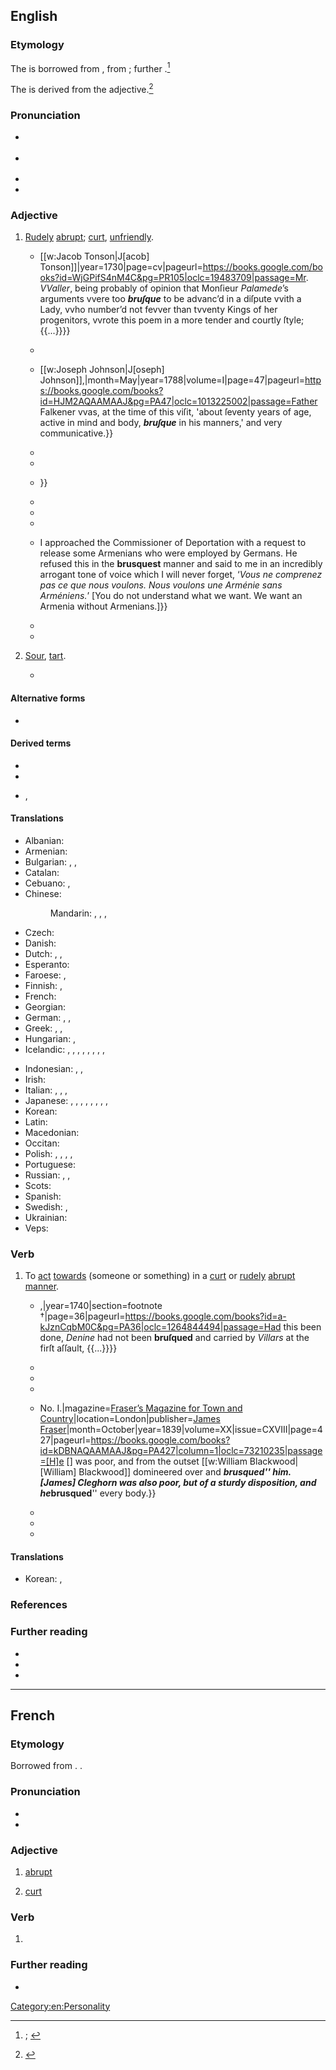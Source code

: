 {{also|Brusque|brusqué}}
==English==
{{was wotd|2022|October|8}}

===Etymology===
The {{glossary|adjective}} is borrowed from {{bor|en|fr|brusque}}, from {{der|en|it|brusco|t=abrupt, sudden, brusque; brisk; eager; sour, tart; unripe; grim-looking}}; further {{unknown|en|etymology unknown}}.<ref>{{R:OED Online|pos=adj|id=23986|date=December 2021|nodot=1}}; {{R:Lexico|pos=adj}}</ref>

The {{glossary|verb}} is derived from the adjective.<ref>{{R:OED Online|pos=v|id=23987|date=September 2018}}</ref>

===Pronunciation===
* {{a|RP}} {{IPA|en|/bɹʊsk/|/bɹuːsk/|/bɹʌsk/}}
* {{a|GA}} {{IPA|en|/bɹʌsk/}}
* {{audio|en|En-us-brusque.ogg|Audio (GA)}}
* {{rhymes|en|ʌsk|s=1}}

===Adjective===
{{en-adj|er|more}}

# [[rudely|Rudely]] [[abrupt#Adjective|abrupt]]; [[curt#Adjective|curt]], [[unfriendly]].
#: {{synonyms|en|offhand|short}}
#* {{quote-book|en|author=[Elijah] Fenton|authorlink=Elijah Fenton|chapter=Observations on Some of Mr. Waller’s Poems. [To Zelinda.]|mainauthor={{w|Edmund Waller}}|editor=[Elijah] Fenton|title=The Works of Edmund Waller, Esq; in Verse and Prose|location=London|publisher={{...|Printed for}} [[w:Jacob Tonson|J[acob] Tonson]]{{nb...|in the Strand.}}|year=1730|page=cv|pageurl=https://books.google.com/books?id=WjGPifS4nM4C&pg=PR105|oclc=19483709|passage=Mr. ''VValler'', being probably of opinion that Monſieur ''Palamede''’s arguments vvere too '''''bruſque''''' to be advanc’d in a diſpute vvith a Lady, vvho number’d not fevver than tvventy Kings of her progenitors, vvrote this poem in a more tender and courtly ſtyle; {{...}}}}
#* {{quote-journal|en|title=Thorpe Leigh; or, The Heir and the Owner|magazine=Riddell’s Review and Epitomist: A Literary Miscellany, and Record of Progress|location=London|publisher=J. H. Riddell,{{nb...|5, Sherborne Lane.}}|year=1761|volume_plain=part I|issue=III (New Series)|section=chapter XX|page=33|pageurl=https://books.google.com/books?id=GVUEAAAAQAAJ&pg=PA33|column=2|oclc=|passage=[A]ll the answer Miss Jarron got was a '''''brusque''''' refusal, followed by Mr. Camperton's retreat from the piano.}}
#* {{quote-journal|en|title=Art. VI. ''Of the Patagonians, Formed from the Relation of Father Falkener, a Jesuit, who had Resided among Them Thirty-eight Years, and from the Different Voyagers who had Met with this Tall Race.'' Printed by the Friendship of [[w:George Allan (antiquary)|George Allan]], Esq; at His Private Press at Darlington, 1788, 4to. 15 Pages. [book review]|editor=&#91;{{w|Thomas Christie}}&#93;|journal=[[w:Analytical Review|The Analytical Review, or History of Literature, Domestic and Foreign.{{nb...|On an Enlarged Plan. Containing Scientific Abstracts of Important and Interesting Works Published in English; a General Account of Such as are of Less Consequence, with Short Characters; Notices, or Reviews of Valuable Foreign Books; Criticisms on New Pieces of Music and Works of Art; and the Literary Intelligence of Europe, &c.}}]]|location=London|publisher={{...|Printed for}} [[w:Joseph Johnson|J[oseph] Johnson]],{{nb...|No. 72, St. Paul’s Church-yard.}}|month=May|year=1788|volume=I|page=47|pageurl=https://books.google.com/books?id=HJM2AQAAMAAJ&pg=PA47|oclc=1013225002|passage=Father Falkener vvas, at the time of this viſit, 'about ſeventy years of age, active in mind and body, '''''bruſque''''' in his manners,' and very communicative.}}
#* {{RQ:Disraeli Vivian Grey|volume=I|chapter=Toadeys|pages=244–245|pageref=244|passage="Cynthia Courtown seems as lively as ever," said Miss Gusset. / "Yes, lively enough, but I wish her manner was less '''''brusque'''''." / "'''''Brusque''''' indeed! you may well say to: she nearly pushed me down in the hall; and when I looked as if I thought she might have given me a little more room, she tossed her head and said, "Beg pardon, never saw you!"}}
#* {{RQ:Trollope Doctor Thorne|volume=I|chapter=Dr. Thorne|page=57|passage=He was '''brusque''', authoritative, given to contradiction, rough though never dirty in his personal belongings, and inclined to indulge in a sort of quiet raillery which sometimes was not thoroughly understood.}}
#* {{RQ:Disraeli Lothair|volume=II|chapter=XV|pages=161–162|pageref=161|passage=Whether it were the absence of Theodora or some other cause, he was '''brusk''', ungracious, scowling, and silent, only nodding to the Bishop who benignly saluted him, {{...}}}}
#* {{RQ:Heller Catch-22|chapter=Major —— De Coverley|page=137|passage=He greeted Milo jovially each time they met and, in an excess of contrite generosity, impulsively recommended Major Major for promotion.  The recommendation was rejected at once at Twenty-seventh Air Force Headquarters by ex-P.F.C. Wintergreen, who scribbled a '''brusque''', unsigned reminder that the Army had only one Major Major Major Major and did not intend to lose him by promotion just to please Colonel Cathcart.}}
#* {{quote-journal|en|title=Publishers’ Association of New York City, et al. ''and'' New York Mailers Union No. 6 International Typographical Union, AFL-CIO ''and'' Newspaper and Mail Deliverers Union|series=Cases No. 2-CA-7863 and 2-CA-7884|journal=Decisions and Orders of the National Labor Relations Board|location=Washington, D.C.|publisher=[[w:United States Government Publishing Office|Government Printing Office]] [for the] {{w|National Labor Relations Board}}|date=19 November 1962|year_published=1963|volume=139|page=1122|pageurl=https://books.google.com/books?id=G_5ZAAAAYAAJ&pg=PA1122|issn=0083-2227|oclc=1768562|passage=Where there are reasonably adequate peaceful alternatives, the use of disruptive self-help by either side of a labor dispute in so important an enterprise contributes neither to the public convenience nor to the long-term interest of the participants. For if they are unable to resolve their differences by their own restraints and inventions, other and more impatient forces may provide '''brusquer''' machinery.}}
#* {{quote-web|en|title=No soup for you? Not so fast|work={{w|NBC News}}|archiveurl=https://web.archive.org/web/20220926124531/https://www.nbcnews.com/id/wbna7682705|archivedate=26 September 2022|date=29 April 2005|passage=The '''brusque''' New York chef [Ali Yeganeh] who was lampooned on "{{w|Seinfeld}}" as the "Soup Nazi" plans to open a chain of takeout soup stands across North America. But don’t expect the authentically rude New York treatment.}}
#* {{quote-book|en|chapter=The People Responsible for the Genocide|editor={{w|Wolfgang Gust}}|title=The Armenian Genocide: Evidence from the German Foreign Office Archives, 1915–1916|location=New York, N.Y.; Oxford, Oxfordshire|publisher={{w|Berghahn Books}}|year=2014|page=69|pageurl=https://books.google.com/books?id=oPsEBAAAQBAJ&pg=PA69|isbn=978-1-78238-143-3|passage={{...}} I approached the Commissioner of Deportation with a request to release some Armenians who were employed by Germans. He refused this in the '''brusquest''' manner and said to me in an incredibly arrogant tone of voice which I will never forget, ‘''Vous ne comprenez pas ce que nous voulons. Nous voulons une Arménie sans Arméniens.''’ [You do not understand what we want. We want an Armenia without Armenians.]}}
#* {{quote-journal|en|author=Gideon Lewis-Kraus|title=Inside the Crypto World’s Biggest Scandal|magazine=[[w:Wired (magazine)|Wired]]|archiveurl=https://web.archive.org/web/20220711203646/https://www.wired.com/story/tezos-blockchain-love-story-horror-story/|archivedate=11 July 2022|location=San Francisco, Calif.|publisher=[[w:Condé Nast|Condé Nast Publications]]|date=19 June 2018|issn=1059-1028|oclc=24479723|passage=They admired in each other a '''brusque''' self-assurance and artless candor that others often perceived as arrogant.}}
#* {{quote-web|en|author=Alex McLevy|title=''[[w:Game of Thrones|Game Of Thrones]]'' Suffers the Fog of War in the Battle against the Dead (Newbies)|archiveurl=https://web.archive.org/web/20210531120501/https://www.avclub.com/game-of-thrones-suffers-the-fog-of-war-in-the-battle-ag-1834367999|archivedate=31 May 2021|work={{w|The A.V. Club}}|date=28 April 2019|passage=When Dany showed up to throw the Night King off his steed and send him plunging to earth, it was at least a coherent action, which the '''brusque''' dragon-grappling prior to it failed to convey.}}
# {{lb|en|obsolete}} [[sour#Adjective|Sour]], [[tart#Adjective|tart]].
#* {{RQ:Pliny Holland Historie of the World|tome=2|book=XXIII|chapter=The Medecines which Grapes Fresh and New Gathered doe Yeeld.{{nb...|Of Vine Braunches and Cuttings: Of Grape Kernels, and the Cake Remaining after the Presse. Of the Grape Theriace. Of Dried Grapes or Raisins. Of Astaphis: Of Staphis-acre, otherwise Called Pituitaria. Of the Wild Vine Labrusca: Of the Wild Vine both White and Blacke. Of Musts or New Wines. Of Sundrie Kinds of Wine, and of Vinegre.}}|page=152|passage=[T]he thin and '''bruske''' harſh vvine doth nouriſh the bodie leſſe, but yet more agreeable and nutritive it is to the ſtomack.}}

====Alternative forms====
* {{l|en|brusk}} {{qualifier|Britain, obsolete, or US}}

====Derived terms====
* {{l|en|brusquely}}
* {{l|en|brusqueness}}
* {{l|en|brusquerie}}, {{l|en|brusquery}}

====Translations====
{{trans-top-also|rudely abrupt|curt|unfriendly}}
* Albanian: {{t+|sq|ashpër}} {{qualifier|figuratively}}
* Armenian: {{t+|hy|բռի}}
* Bulgarian: {{t+|bg|безцеремо́нен}}, {{t+|bg|груб}}, {{t+|bg|ря́зък}}
* Catalan: {{t+|ca|brusc}}
* Cebuano: {{t|ceb|brusko}}, {{t|ceb|suplado}}
* Chinese:
*: Mandarin: {{t+|cmn|粗暴|tr=cūbào}}, {{t+|cmn|唐突|tr=tángtū}}, {{t+|cmn|無禮}}, {{t+|cmn|无礼|tr=wúlǐ}}
* Czech: {{t|cs|bryskní}}
* Danish: {{t|da|brysk}}
* Dutch: {{t+|nl|bruusk}}, {{t+|nl|cassant}} {{qualifier|Belgium}}, {{t+|nl|kortaf}}
* Esperanto: {{t|eo|abrupta}}
* Faroese: {{t|fo|hvassorðaður}}, {{t|fo|kvettorðaður}}
* Finnish: {{t+|fi|jäyhä}}, {{t+|fi|töykeä}}
* French: {{t+|fr|brusque}}
* Georgian: {{t|ka|უხეში}}
* German: {{t+|de|brüsk}}, {{t+|de|brüskierend}}, {{t+|de|plötzlich}}
* Greek: {{t+|el|απότομος}} {{qualifier|of speech}}, {{t+|el|ανάγωγος}}, {{t+|el|σκαιός}}
* Hungarian: {{t+|hu|durva}}, {{t+|hu|nyers}}
* Icelandic: {{t|is|byrstur}}, {{t+|is|hastur}} {{qualifier|of speech}}, {{t+|is|hranalegur}}, {{t+|is|hrjúfur}}, {{t|is|óheflaður}}, {{t+|is|ruddalegur}}, {{t+|is|stuttaralegur}}, {{t|is|stuttur í spuna}}, {{t|is|þurr á manninn}}
{{trans-mid}}
* Indonesian: {{t+|id|hantam kromo}}, {{t+|id|kasar}}, {{t+|id|serampangan}}
* Irish: {{t|ga|borb}}
* Italian: {{t+|it|brusco}}, {{t+|it|sbrigativo}}, {{t|it|spicciativo}}, {{t+|it|spiccio}}
* Japanese: , {{t|ja|ぶっきら棒|alt=ぶっきら棒な|tr=ぶっきらぼうな, bukkirabō na}}, {{t+|ja|無礼|alt=無礼な|tr=ぶれいな, burei na}}, {{t|ja|けんもほろろ|tr=kenmohororo}}, {{t|ja|素っ気無い}}, {{t|ja|素っ気ない|tr=そっけない, sokkenai}}, {{t|ja|素気無い}}, {{t|ja|素気ない|tr=すげない, sugenai}}, {{t|ja|突っ慳貪|tr=つっけんどん, tsukkendon}}
* Korean: {{t+|ko|무디다}}
* Latin: {{t|la|abscīsus}}
* Macedonian: {{t|mk|отсечен}}
* Occitan: {{t+|oc|brusc}}
* Polish: {{t+|pl|kanciasty}}, {{t|pl|obcesowy}}, {{t+|pl|opryskliwy}}, {{t+|pl|oschły}}, {{t+|pl|szorstki}}
* Portuguese: {{t+|pt|brusco}}
* Russian: {{t+|ru|бесцеремо́нный}}, {{t+|ru|гру́бый}}, {{t+|ru|ре́зкий}}
* Scots: {{t|sco|affhand}}
* Spanish: {{t+|es|brusco}}
* Swedish: {{t+|sv|brysk}}, {{t+|sv|burdus}}
* Ukrainian: {{t+|uk|безцеремо́нний}}
* Veps: {{t|vep|huiktelmatoi}}
{{trans-bottom}}

===Verb===
{{en-verb}}

# {{lb|en|transitive|chiefly|archaic}} To [[act#Verb|act]] [[towards]] (someone or something) in a [[curt#Adjective|curt]] or [[rudely]] [[abrupt#Adjective|abrupt]] [[manner#Noun|manner]].
#* {{quote-book|en|author=A[dam] Williamson|chapter=The Disposition of an Army. [General Battles.]|title=Military Memoirs and Maxims of [[w:Henri de La Tour d'Auvergne, Viscount of Turenne|Marshal Turenne]].{{nb...|Interspersed with Others, Taken from the Best Authors and Observation, with Remarks.}}|location=Dublin|publisher={{...|Re-printed by and for}} {{w|George Faulkner}},{{nb...|in Essex Street}}|year=1740|section=footnote †|page=36|pageurl=https://books.google.com/books?id=a-kJznCqbM0C&pg=PA36|oclc=1264844494|passage=Had this been done, ''Denine'' had not been '''bruſqued''' and carried by ''Villars'' at the firſt aſſault, {{...}}}}
#* {{quote-book|en|author=Benjamin Franklin|authorlink=Benjamin Franklin|chapter=[Benjamin] Franklin to [[w:William Carmichael (diplomat)|[William] Carmichael]]|editor={{w|Francis Wharton}}|title=The Revolutionary Diplomatic Correspondence of the United States.{{nb...|Edited under Direction of Congress by Francis Wharton, with Preliminary Index, and Notes Historical and Legal. Published in Conformity with Act of Congress of August 13, 1888.}}|series=50th [[w:United States Congress|Congress]], 1st Session, [[w:United States House of Representatives|House of Representatives]] Mis. Doc.|seriesvolume=603, part 4|location=Washington, D.C.|publisher=[[w:United States Government Publishing Office|Government Printing Office]]|date=24 August 1781|year_published=1889|volume=IV|page=660|pageurl=https://books.google.com/books?id=hE2fD8H5U5QC&pg=PA660|oclc=493244|passage=He was indefatigable while he stayed and took true pains, but he '''''brusqued''''' the ministers too much, and I found after he was gone that he had thereby given more offense than I could have imagined.}}
#* {{quote-book|en|author=William Wilberforce|authorlink=William Wilberforce|chapter=W. Wilberforce, Esq. to {{w|Thomas Babington}}, Esq.|editors={{w|Robert Isaac Wilberforce}} and {{w|Samuel Wilberforce}}|title=The Correspondence of William Wilberforce.{{nb...|[...] In Two Volumes.}}|volume=I|location=London|publisher=[[w:John Murray (publisher)|John Murray]],{{nb...|Albemarle Street.}}|date=4 March 1803|year_published=1840|page=263|pageurl=https://books.google.com/books?id=XmILAAAAMAAJ&pg=PA263|oclc=4366852|passage=Not that I suspect you of thus '''brusquing''' matters. It is rather my own fault where, which is too often the case, I am not too negligent about the spiritual concerns of my friends.}}
#* {{RQ:Scott Woodstock|volume=I|chapter=VIII|page=201|passage=I'll e'en '''brusque''' it a little, if he goes on at this rate, and try if I can bring him to a more intelligible mode of speaking.}}
#* {{quote-journal|en|author=[Egerton Brydges]|authorlink=Egerton Brydges|title=Some Recollections of [[w:James Hogg (publisher)|James Hogg]]. {{...|By the Author of “Humours of the North.”}} No. I.|magazine=[[w:Fraser's Magazine|Fraser’s Magazine for Town and Country]]|location=London|publisher=[[w:James Fraser (publisher)|James Fraser]]{{nb...|215 Regent Street; and sold by all booksellers and newsmen in town and country.}}|month=October|year=1839|volume=XX|issue=CXVIII|page=427|pageurl=https://books.google.com/books?id=kDBNAQAAMAAJ&pg=PA427|column=1|oclc=73210235|passage=[H]e &#91;{{w|Thomas Pringle}}&#93; was poor, and from the outset [[w:William Blackwood|[William] Blackwood]] domineered over and '''''brusqued''''' him. [James] Cleghorn was also poor, but of a sturdy disposition, and he '''''brusqued''''' every body.}}
#* {{RQ:Orczy Tangled Skein|chapter=The Ultimatum|page=117|passage=He blamed himself very severely for his attempt at '''brusquing''' Fate.}}
#* {{quote-book|en|author=George [Edward Gordon] Catlin|authorlink=George Catlin (political scientist)|chapter=Moralism|title=Anglo-Saxony and Its Tradition|location=New York, N.Y.|publisher=[[w:Macmillan, Inc.|The Macmillan Company]]|month=August|year=1939|section=§&nbsp;v|page=272|pageurl=https://archive.org/details/anglosaxonyitstr0000catl/page/272/mode/1up|oclc=1497817|passage=The scholar may object that Professor Macmurray is a 'judaizer' who not only '''brusques''' the authority of the Church.}}
#* {{quote-book|en|author=[Nikki Gemmell]|authorlink=Nikki Gemmell|chapter=Lesson 5: It is Absolutely Necessary to Wash the Armpits and Hips Every Day|title=[[w:The Bride Stripped Bare (novel)|The Bride Stripped Bare]]|location=London; New York, N.Y.|publisher=Fourth Estate, {{w|HarperCollins}}|year=2003|section=part I|pages=10–11|pageurl=https://archive.org/details/bridestrippedbar0000gemm/page/10/mode/1up|isbn=978-0-00-717086-9|passage=Sometimes in bed Cole doesn't allow your hand to stay on his chest, he '''brusques''' it away. Sometimes he lets your hand rest there.}}

====Translations====
{{trans-top|to act towards (someone or something) in a curt or rudely abrupt manner}}
* Korean: {{t+|ko|무뚝뚝하다}}, {{t+|ko|퉁명스럽다}}
{{trans-mid}}
{{trans-bottom}}

===References===
<references/>

===Further reading===
* {{R:Century 1911}}
* {{R:Webster 1913}}
* {{R:OneLook}}

[[Category:en:Personality]]

----

==French==

===Etymology===
Borrowed from {{bor|fr|it|brusco}}. {{doublet|fr|brusc}}.

===Pronunciation===
* {{fr-IPA}}
* {{audio|fr|Fr-brusque.ogg|brusque}}

===Adjective===
{{fr-adj}}

# [[abrupt]] {{gloss|sudden or hasty}}
#: {{syn|fr|abrupt|brutal}}
# [[curt]]

===Verb===
{{head|fr|verb form}}

# {{inflection of|fr|brusquer||1//3|s|pres|ind//sub|;|2|s|impr}}

===Further reading===
* {{R:TLFi}}

{{C|fr|Personality}}